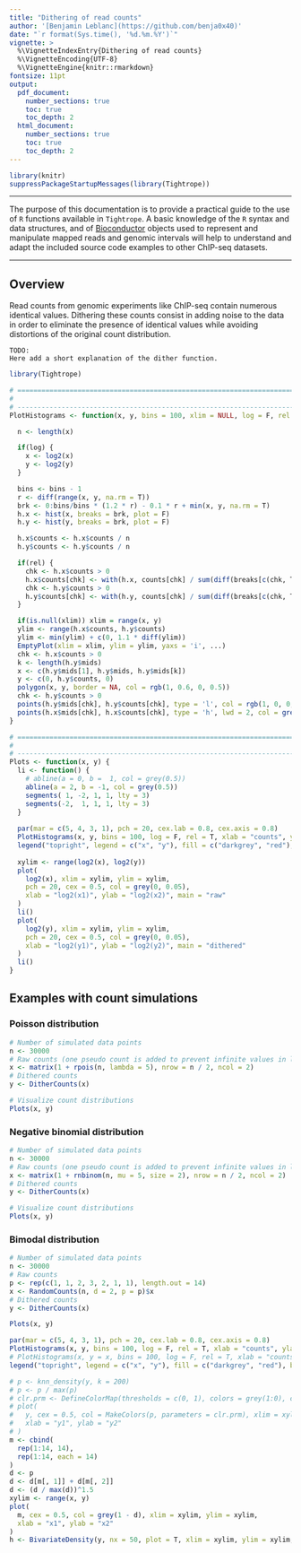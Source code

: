 ```yaml
---
title: "Dithering of read counts"
author: '[Benjamin Leblanc](https://github.com/benja0x40)'
date: "`r format(Sys.time(), '%d.%m.%Y')`"
vignette: >
  %\VignetteIndexEntry{Dithering of read counts}
  %\VignetteEncoding{UTF-8}
  %\VignetteEngine{knitr::rmarkdown}
fontsize: 11pt
output:
  pdf_document:
    number_sections: true
    toc: true
    toc_depth: 2
  html_document:
    number_sections: true
    toc: true
    toc_depth: 2
---
```


```r
library(knitr)
suppressPackageStartupMessages(library(Tightrope))
```

___

The purpose of this documentation is to provide a practical guide to the use of
`R` functions available in `Tightrope`. A basic knowledge of the `R` syntax
and data structures, and of [Bioconductor](http://www.bioconductor.org/)
objects used to represent and manipulate mapped reads and genomic intervals
will help to understand and adapt the included source code examples to other
ChIP-seq datasets.

___

\newpage

## Overview

Read counts from genomic experiments like ChIP-seq contain numerous
identical values. Dithering these counts consist in adding noise to the data
in order to eliminate the presence of identical values while avoiding
distortions of the original count distribution.

    TODO:
    Here add a short explanation of the dither function.

```r
library(Tightrope)

# =============================================================================.
#
# -----------------------------------------------------------------------------.
PlotHistograms <- function(x, y, bins = 100, xlim = NULL, log = F, rel = F, ...) {

  n <- length(x)

  if(log) {
    x <- log2(x)
    y <- log2(y)
  }

  bins <- bins - 1
  r <- diff(range(x, y, na.rm = T))
  brk <- 0:bins/bins * (1.2 * r) - 0.1 * r + min(x, y, na.rm = T)
  h.x <- hist(x, breaks = brk, plot = F)
  h.y <- hist(y, breaks = brk, plot = F)

  h.x$counts <- h.x$counts / n
  h.y$counts <- h.y$counts / n

  if(rel) {
    chk <- h.x$counts > 0
    h.x$counts[chk] <- with(h.x, counts[chk] / sum(diff(breaks[c(chk, T)]) * counts[chk]))
    chk <- h.y$counts > 0
    h.y$counts[chk] <- with(h.y, counts[chk] / sum(diff(breaks[c(chk, T)]) * counts[chk]))
  }

  if(is.null(xlim)) xlim = range(x, y)
  ylim <- range(h.x$counts, h.y$counts)
  ylim <- min(ylim) + c(0, 1.1 * diff(ylim))
  EmptyPlot(xlim = xlim, ylim = ylim, yaxs = 'i', ...)
  chk <- h.x$counts > 0
  k <- length(h.y$mids)
  x <- c(h.y$mids[1], h.y$mids, h.y$mids[k])
  y <- c(0, h.y$counts, 0)
  polygon(x, y, border = NA, col = rgb(1, 0.6, 0, 0.5))
  chk <- h.y$counts > 0
  points(h.y$mids[chk], h.y$counts[chk], type = 'l', col = rgb(1, 0, 0, 0.75), lwd = 2)
  points(h.x$mids[chk], h.x$counts[chk], type = 'h', lwd = 2, col = grey(0.3))
}

# =============================================================================.
#
# -----------------------------------------------------------------------------.
Plots <- function(x, y) {
  li <- function() {
    # abline(a = 0, b =  1, col = grey(0.5))
    abline(a = 2, b = -1, col = grey(0.5))
    segments( 1, -2, 1, 1, lty = 3)
    segments(-2,  1, 1, 1, lty = 3)
  } 
  
  par(mar = c(5, 4, 3, 1), pch = 20, cex.lab = 0.8, cex.axis = 0.8)
  PlotHistograms(x, y, bins = 100, log = F, rel = T, xlab = "counts", ylab = "frequency")
  legend("topright", legend = c("x", "y"), fill = c("darkgrey", "red"), bty = "n", cex = 0.8)
  
  xylim <- range(log2(x), log2(y))
  plot(
    log2(x), xlim = xylim, ylim = xylim,
    pch = 20, cex = 0.5, col = grey(0, 0.05),
    xlab = "log2(x1)", ylab = "log2(x2)", main = "raw"
  )
  li()
  plot(
    log2(y), xlim = xylim, ylim = xylim,
    pch = 20, cex = 0.5, col = grey(0, 0.05),
    xlab = "log2(y1)", ylab = "log2(y2)", main = "dithered"
  )
  li()
}
```

## Examples with count simulations

### Poisson distribution

```r
# Number of simulated data points
n <- 30000
# Raw counts (one pseudo count is added to prevent infinite values in log space)
x <- matrix(1 + rpois(n, lambda = 5), nrow = n / 2, ncol = 2)
# Dithered counts
y <- DitherCounts(x)
```

```r
# Visualize count distributions
Plots(x, y)
```

### Negative binomial distribution

```r
# Number of simulated data points
n <- 30000
# Raw counts (one pseudo count is added to prevent infinite values in log space)
x <- matrix(1 + rnbinom(n, mu = 5, size = 2), nrow = n / 2, ncol = 2)
# Dithered counts
y <- DitherCounts(x)
```

```r
# Visualize count distributions
Plots(x, y)
```

### Bimodal distribution

```r
# Number of simulated data points
n <- 30000
# Raw counts
p <- rep(c(1, 1, 2, 3, 2, 1, 1), length.out = 14)
x <- RandomCounts(n, d = 2, p = p)$x
# Dithered counts
y <- DitherCounts(x)
```

```r
Plots(x, y)

par(mar = c(5, 4, 3, 1), pch = 20, cex.lab = 0.8, cex.axis = 0.8)
PlotHistograms(x, y, bins = 100, log = F, rel = T, xlab = "counts", ylab = "frequency")
# PlotHistograms(x, y = x, bins = 100, log = F, rel = T, xlab = "counts", ylab = "frequency")
legend("topright", legend = c("x", "y"), fill = c("darkgrey", "red"), bty = "n", cex = 0.8)

# p <- knn_density(y, k = 200)
# p <- p / max(p)
# clr.prm <- DefineColorMap(thresholds = c(0, 1), colors = grey(1:0), centered = T)
# plot(
#   y, cex = 0.5, col = MakeColors(p, parameters = clr.prm), xlim = xylim, ylim = xylim,
#   xlab = "y1", ylab = "y2"
# )
m <- cbind(
  rep(1:14, 14),
  rep(1:14, each = 14)
)
d <- p
d <- d[m[, 1]] + d[m[, 2]]
d <- (d / max(d))^1.5
xylim <- range(x, y)
plot(
  m, cex = 0.5, col = grey(1 - d), xlim = xylim, ylim = xylim,
  xlab = "x1", ylab = "x2"
)
h <- BivariateDensity(y, nx = 50, plot = T, xlim = xylim, ylim = xylim, method = "bin", xlab = "y1", ylab = "y2", color.mode = "rank")
```
